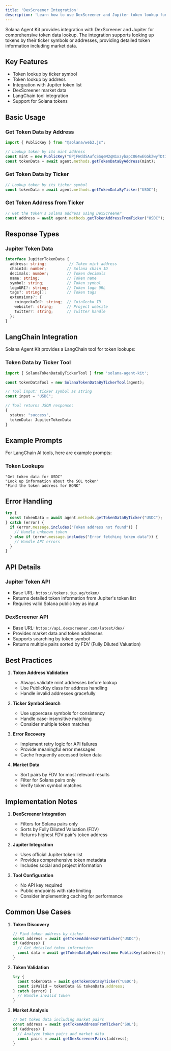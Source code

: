 ```yaml
---
title: 'DexScreener Integration'
description: 'Learn how to use DexScreener and Jupiter token lookup functionality'
---
```


Solana Agent Kit provides integration with DexScreener and Jupiter for comprehensive token data lookup. The integration supports looking up tokens by their ticker symbols or addresses, providing detailed token information including market data.

## Key Features

- Token lookup by ticker symbol
- Token lookup by address
- Integration with Jupiter token list
- DexScreener market data
- LangChain tool integration
- Support for Solana tokens

## Basic Usage

### Get Token Data by Address

```typescript
import { PublicKey } from "@solana/web3.js";

// Lookup token by its mint address
const mint = new PublicKey("EPjFWdd5AufqSSqeM2qN1xzybapC8G4wEGGkZwyTDt1v"); // USDC
const tokenData = await agent.methods.getTokenDataByAddress(mint);
```

### Get Token Data by Ticker

```typescript
// Lookup token by its ticker symbol
const tokenData = await agent.methods.getTokenDataByTicker("USDC");
```

### Get Token Address from Ticker

```typescript
// Get the token's Solana address using DexScreener
const address = await agent.methods.getTokenAddressFromTicker("USDC");
```

## Response Types

### Jupiter Token Data

```typescript
interface JupiterTokenData {
  address: string;          // Token mint address
  chainId: number;         // Solana chain ID
  decimals: number;        // Token decimals
  name: string;            // Token name
  symbol: string;          // Token symbol
  logoURI?: string;        // Token logo URL
  tags?: string[];         // Token tags
  extensions?: {
    coingeckoId?: string;  // CoinGecko ID
    website?: string;      // Project website
    twitter?: string;      // Twitter handle
  };
}
```

## LangChain Integration

Solana Agent Kit provides a LangChain tool for token lookups:

### Token Data by Ticker Tool

```typescript
import { SolanaTokenDataByTickerTool } from 'solana-agent-kit';

const tokenDataTool = new SolanaTokenDataByTickerTool(agent);

// Tool input: ticker symbol as string
const input = "USDC";

// Tool returns JSON response:
{
  status: "success",
  tokenData: JupiterTokenData
}
```

## Example Prompts

For LangChain AI tools, here are example prompts:

### Token Lookups
```text
"Get token data for USDC"
"Look up information about the SOL token"
"Find the token address for BONK"
```

## Error Handling

```typescript
try {
  const tokenData = await agent.methods.getTokenDataByTicker("USDC");
} catch (error) {
  if (error.message.includes("Token address not found")) {
    // Handle unknown token
  } else if (error.message.includes("Error fetching token data")) {
    // Handle API errors
  }
}
```

## API Details

### Jupiter Token API
- Base URL: `https://tokens.jup.ag/token/`
- Returns detailed token information from Jupiter's token list
- Requires valid Solana public key as input

### DexScreener API
- Base URL: `https://api.dexscreener.com/latest/dex/`
- Provides market data and token addresses
- Supports searching by token symbol
- Returns multiple pairs sorted by FDV (Fully Diluted Valuation)

## Best Practices

1. **Token Address Validation**
   - Always validate mint addresses before lookup
   - Use PublicKey class for address handling
   - Handle invalid addresses gracefully

2. **Ticker Symbol Search**
   - Use uppercase symbols for consistency
   - Handle case-insensitive matching
   - Consider multiple token matches

3. **Error Recovery**
   - Implement retry logic for API failures
   - Provide meaningful error messages
   - Cache frequently accessed token data

4. **Market Data**
   - Sort pairs by FDV for most relevant results
   - Filter for Solana pairs only
   - Verify token symbol matches

## Implementation Notes

1. **DexScreener Integration**
   - Filters for Solana pairs only
   - Sorts by Fully Diluted Valuation (FDV)
   - Returns highest FDV pair's token address

2. **Jupiter Integration**
   - Uses official Jupiter token list
   - Provides comprehensive token metadata
   - Includes social and project information

3. **Tool Configuration**
   - No API key required
   - Public endpoints with rate limiting
   - Consider implementing caching for performance

## Common Use Cases

1. **Token Discovery**
   ```typescript
   // Find token address by ticker
   const address = await getTokenAddressFromTicker("USDC");
   if (address) {
     // Get detailed token information
     const data = await getTokenDataByAddress(new PublicKey(address));
   }
   ```

2. **Token Validation**
   ```typescript
   try {
     const tokenData = await getTokenDataByTicker("USDC");
     const isValid = tokenData && tokenData.address;
   } catch (error) {
     // Handle invalid token
   }
   ```

3. **Market Analysis**
   ```typescript
   // Get token data including market pairs
   const address = await getTokenAddressFromTicker("SOL");
   if (address) {
     // Analyze token pairs and market data
     const pairs = await getDexScreenerPairs(address);
   }
   ```
